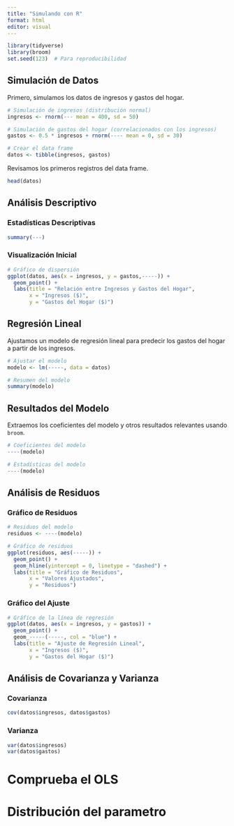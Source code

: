 ```yaml
---
title: "Simulando con R"
format: html
editor: visual
---
```


```r
library(tidyverse)
library(broom)
set.seed(123)  # Para reproducibilidad
```

## Simulación de Datos

Primero, simulamos los datos de ingresos y gastos del hogar.

```r
# Simulación de ingresos (distribución normal)
ingresos <- rnorm(--- mean = 400, sd = 50)

# Simulación de gastos del hogar (correlacionados con los ingresos)
gastos <- 0.5 * ingresos + rnorm(---- mean = 0, sd = 30)

# Crear el data frame
datos <- tibble(ingresos, gastos)
```

Revisamos los primeros registros del data frame.

```r
head(datos)
```

## Análisis Descriptivo

### Estadísticas Descriptivas

```r
summary(---)
```

### Visualización Inicial

```r
# Gráfico de dispersión
ggplot(datos, aes(x = ingresos, y = gastos,-----)) +
  geom_point() +
  labs(title = "Relación entre Ingresos y Gastos del Hogar",
       x = "Ingresos ($)",
       y = "Gastos del Hogar ($)")
```

## Regresión Lineal

Ajustamos un modelo de regresión lineal para predecir los gastos del hogar a partir de los ingresos.

```r
# Ajustar el modelo
modelo <- lm(-----, data = datos)

# Resumen del modelo
summary(modelo)
```

## Resultados del Modelo

Extraemos los coeficientes del modelo y otros resultados relevantes usando `broom`.

```r
# Coeficientes del modelo
----(modelo)

# Estadísticas del modelo
----(modelo)
```

## Análisis de Residuos

### Gráfico de Residuos

```r
# Residuos del modelo
residuos <- ----(modelo)

# Gráfico de residuos
ggplot(residuos, aes(-----)) +
  geom_point() +
  geom_hline(yintercept = 0, linetype = "dashed") +
  labs(title = "Gráfico de Residuos",
       x = "Valores Ajustados",
       y = "Residuos")
```

### Gráfico del Ajuste

```r
# Gráfico de la línea de regresión
ggplot(datos, aes(x = ingresos, y = gastos)) +
  geom_point() +
  geom_-----(-----, col = "blue") +
  labs(title = "Ajuste de Regresión Lineal",
       x = "Ingresos ($)",
       y = "Gastos del Hogar ($)")
```

## Análisis de Covarianza y Varianza

### Covarianza

```r
cov(datos$ingresos, datos$gastos)
```

### Varianza

```r
var(datos$ingresos)
var(datos$gastos)
```

# Comprueba el OLS

# Distribución del parametro
